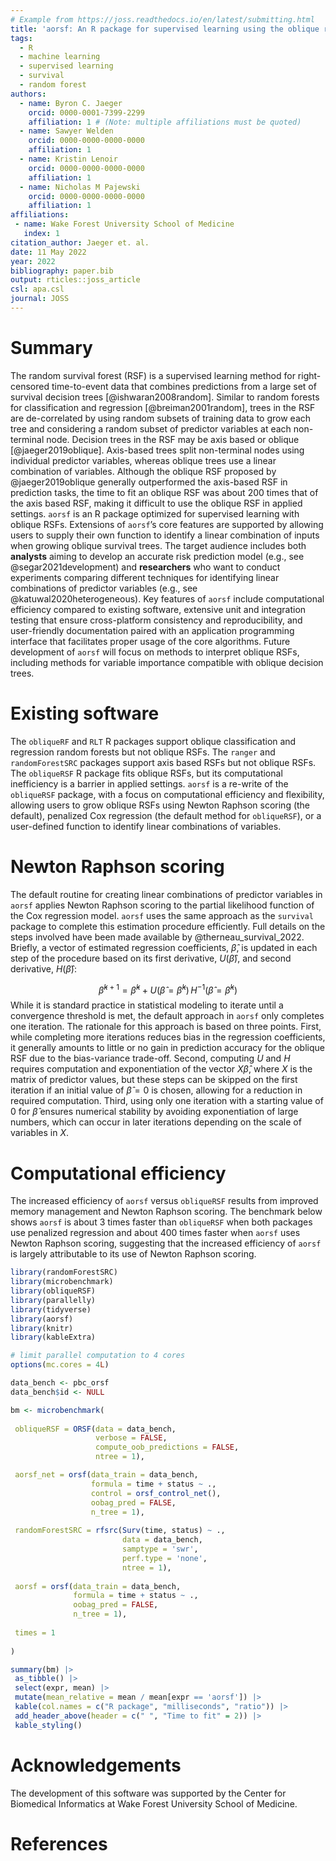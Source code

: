 ```yaml
---
# Example from https://joss.readthedocs.io/en/latest/submitting.html
title: 'aorsf: An R package for supervised learning using the oblique random survival forest'
tags:
  - R
  - machine learning
  - supervised learning
  - survival
  - random forest
authors:
  - name: Byron C. Jaeger
    orcid: 0000-0001-7399-2299
    affiliation: 1 # (Note: multiple affiliations must be quoted)
  - name: Sawyer Welden
    orcid: 0000-0000-0000-0000
    affiliation: 1
  - name: Kristin Lenoir
    orcid: 0000-0000-0000-0000
    affiliation: 1
  - name: Nicholas M Pajewski
    orcid: 0000-0000-0000-0000
    affiliation: 1
affiliations:
 - name: Wake Forest University School of Medicine
   index: 1
citation_author: Jaeger et. al.
date: 11 May 2022
year: 2022
bibliography: paper.bib
output: rticles::joss_article
csl: apa.csl
journal: JOSS
---
```


# Summary

The random survival forest (RSF) is a supervised learning method for right-censored time-to-event data that combines predictions from a large set of survival decision trees [@ishwaran2008random]. Similar to random forests for classification and regression [@breiman2001random], trees in the RSF are de-correlated by using random subsets of training data to grow each tree and considering a random subset of predictor variables at each non-terminal node. Decision trees in the RSF may be axis based or oblique [@jaeger2019oblique]. Axis-based trees split non-terminal nodes using individual predictor variables, whereas oblique trees use a linear combination of variables. Although the oblique RSF proposed by @jaeger2019oblique generally outperformed the axis-based RSF in prediction tasks, the time to fit an oblique RSF was about 200 times that of the axis based RSF, making it difficult to use the oblique RSF in applied settings. 
``aorsf`` is an R package optimized for supervised learning with oblique RSFs. Extensions of ``aorsf``'s core features are supported by allowing users to supply their own function to identify a linear combination of inputs when growing oblique survival trees. The target audience includes both __analysts__ aiming to develop an accurate risk prediction model (e.g., see @segar2021development) and __researchers__ who want to conduct experiments comparing different techniques for identifying linear combinations of predictor variables (e.g., see @katuwal2020heterogeneous). Key features of ``aorsf`` include computational efficiency compared to existing software, extensive unit and integration testing that ensure cross-platform consistency and reproducibility, and user-friendly documentation paired with an application programming interface that facilitates proper usage of the core algorithms. Future development of ``aorsf`` will focus on  methods to interpret oblique RSFs, including methods for variable importance compatible with oblique decision trees.

# Existing software 

The `obliqueRF` and `RLT` R packages support oblique classification and regression random forests but not oblique RSFs. The `ranger` and `randomForestSRC` packages support axis based RSFs but not oblique RSFs. The ``obliqueRSF`` R package fits oblique RSFs, but its computational inefficiency is a barrier in applied settings. ``aorsf`` is a re-write of the `obliqueRSF` package, with a focus on computational efficiency and flexibility, allowing users to grow oblique RSFs using Newton Raphson scoring (the default), penalized Cox regression (the default method for `obliqueRSF`), or a user-defined function to identify linear combinations of variables. 

# Newton Raphson scoring

The default routine for creating linear combinations of predictor variables in ``aorsf`` applies Newton Raphson scoring to the partial likelihood function of the Cox regression model. ``aorsf`` uses the same approach as the `survival` package to complete this estimation procedure efficiently. Full details on the steps involved have been made available by @therneau_survival_2022. Briefly, a vector of estimated regression coefficients, $\hat{\beta}$, is updated in each step of the procedure based on its first derivative, $U(\hat{\beta})$, and second derivative, $H(\hat{\beta})$: 

$$ \hat{\beta}^{k+1} =  \hat{\beta}^{k} + U(\hat{\beta} = \hat{\beta}^{k})\, H^{-1}(\hat{\beta} = \hat{\beta}^{k})$$
While it is standard practice in statistical modeling to iterate until a convergence threshold is met, the default approach in ``aorsf`` only completes one iteration. The rationale for this approach is based on three points. First, while completing more iterations reduces bias in the regression coefficients, it generally amounts to little or no gain in prediction accuracy for the oblique RSF due to the bias-variance trade-off. Second, computing $U$ and $H$ requires computation and exponentiation of the vector $X\hat{\beta}$, where $X$ is the matrix of predictor values, but these steps can be skipped on the first iteration if an initial value of $\hat{\beta} = 0$ is chosen, allowing for a reduction in required computation. Third, using only one iteration with a starting value of 0 for $\hat{\beta}$ ensures numerical stability by avoiding exponentiation of large numbers, which can occur in later iterations depending on the scale of variables in $X$.

# Computational efficiency

The increased efficiency of ``aorsf`` versus `obliqueRSF` results from improved memory management and Newton Raphson scoring. The benchmark below shows ``aorsf`` is about 3 times faster than `obliqueRSF` when both packages use penalized regression and about 400 times faster when ``aorsf`` uses Newton Raphson scoring, suggesting that the increased efficiency of ``aorsf`` is largely attributable to its use of Newton Raphson scoring.

```r

library(randomForestSRC)
library(microbenchmark)
library(obliqueRSF)
library(parallelly)
library(tidyverse)
library(aorsf)
library(knitr)
library(kableExtra)

# limit parallel computation to 4 cores
options(mc.cores = 4L)

data_bench <- pbc_orsf
data_bench$id <- NULL

bm <- microbenchmark(
 
 obliqueRSF = ORSF(data = data_bench,
                   verbose = FALSE,
                   compute_oob_predictions = FALSE,
                   ntree = 1),

 aorsf_net = orsf(data_train = data_bench,
                  formula = time + status ~ .,
                  control = orsf_control_net(),
                  oobag_pred = FALSE,
                  n_tree = 1),
 
 randomForestSRC = rfsrc(Surv(time, status) ~ ., 
                         data = data_bench, 
                         samptype = 'swr',
                         perf.type = 'none',
                         ntree = 1),
 
 aorsf = orsf(data_train = data_bench,
              formula = time + status ~ .,
              oobag_pred = FALSE,
              n_tree = 1),
 
 times = 1
 
)

summary(bm) |> 
 as_tibble() |> 
 select(expr, mean) |> 
 mutate(mean_relative = mean / mean[expr == 'aorsf']) |> 
 kable(col.names = c("R package", "milliseconds", "ratio")) |> 
 add_header_above(header = c(" ", "Time to fit" = 2)) |> 
 kable_styling()

```


# Acknowledgements

The development of this software was supported by the Center for Biomedical Informatics at Wake Forest University School of Medicine.

# References
